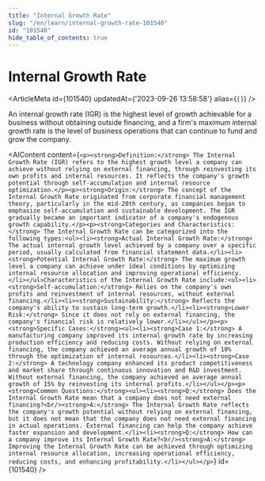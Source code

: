 ```yaml
---
title: "Internal Growth Rate"
slug: "/en/learn/internal-growth-rate-101540"
id: "101540"
hide_table_of_contents: true
---
```



# Internal Growth Rate

<ArticleMeta id={101540} updatedAt={'2023-09-26 13:58:58'} alias={`[]`} />
<div className='border-solid border-b border-t-0 my-4 border-[var(--ifm-color-gray-300)]' />

An internal growth rate (IGR) is the highest level of growth achievable for a business without obtaining outside financing, and a firm's maximum internal growth rate is the level of business operations that can continue to fund and grow the company.

<AIContent content={`<p><strong>Definition:</strong> The Internal Growth Rate (IGR) refers to the highest growth level a company can achieve without relying on external financing, through reinvesting its own profits and internal resources. It reflects the company's growth potential through self-accumulation and internal resource optimization.</p><p><strong>Origin:</strong> The concept of the Internal Growth Rate originated from corporate financial management theory, particularly in the mid-20th century, as companies began to emphasize self-accumulation and sustainable development. The IGR gradually became an important indicator of a company's endogenous growth capability.</p><p><strong>Categories and Characteristics:</strong> The Internal Growth Rate can be categorized into the following types:<ul><li><strong>Actual Internal Growth Rate:</strong> The actual internal growth level achieved by a company over a specific period, usually calculated from financial statement data.</li><li><strong>Potential Internal Growth Rate:</strong> The maximum growth level a company can achieve under ideal conditions by optimizing internal resource allocation and improving operational efficiency.</li></ul>Characteristics of the Internal Growth Rate include:<ul><li><strong>Self-accumulation:</strong> Relies on the company's own profits and reinvestment of internal resources, without external financing.</li><li><strong>Sustainability:</strong> Reflects the company's ability to sustain long-term growth.</li><li><strong>Lower Risk:</strong> Since it does not rely on external financing, the company's financial risk is relatively lower.</li></ul></p><p><strong>Specific Cases:</strong><ul><li><strong>Case 1:</strong> A manufacturing company improved its internal growth rate by increasing production efficiency and reducing costs. Without relying on external financing, the company achieved an average annual growth of 10% through the optimization of internal resources.</li><li><strong>Case 2:</strong> A technology company enhanced its product competitiveness and market share through continuous innovation and R&D investment. Without external financing, the company achieved an average annual growth of 15% by reinvesting its internal profits.</li></ul></p><p><strong>Common Questions:</strong><ul><li><strong>Q:</strong> Does the Internal Growth Rate mean that a company does not need external financing?<br/><strong>A:</strong> The Internal Growth Rate reflects the company's growth potential without relying on external financing, but it does not mean that the company does not need external financing in actual operations. External financing can help the company achieve faster expansion and development.</li><li><strong>Q:</strong> How can a company improve its Internal Growth Rate?<br/><strong>A:</strong> Improving the Internal Growth Rate can be achieved through optimizing internal resource allocation, increasing operational efficiency, reducing costs, and enhancing profitability.</li></ul></p>`} id={101540} />
